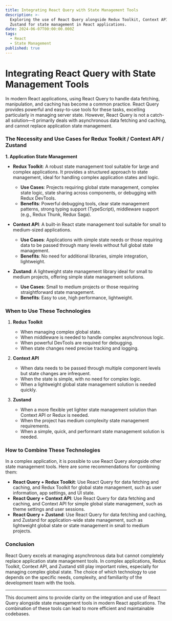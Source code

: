 ```yaml
---
title: Integrating React Query with State Management Tools
description: >-
  Exploring the use of React Query alongside Redux Toolkit, Context API, and
  Zustand for state management in React applications.
date: 2024-06-07T00:00:00.000Z
tags:
  - React
  - State Management
published: true
---
```


# Integrating React Query with State Management Tools

In modern React applications, using React Query to handle data fetching, manipulation, and caching has become a common practice. React Query provides powerful and easy-to-use tools for these tasks, excelling particularly in managing server state. However, React Query is not a catch-all solution—it primarily deals with asynchronous data fetching and caching, and cannot replace application state management.

### The Necessity and Use Cases for Redux Toolkit / Context API / Zustand

**1. Application State Management**

- **Redux Toolkit**: A robust state management tool suitable for large and complex applications. It provides a structured approach to state management, ideal for handling complex application states and logic.

  - **Use Cases**: Projects requiring global state management, complex state logic, state sharing across components, or debugging with Redux DevTools.
  - **Benefits**: Powerful debugging tools, clear state management patterns, strong typing support (TypeScript), middleware support (e.g., Redux Thunk, Redux Saga).

- **Context API**: A built-in React state management tool suitable for small to medium-sized applications.

  - **Use Cases**: Applications with simple state needs or those requiring data to be passed through many levels without full global state management.
  - **Benefits**: No need for additional libraries, simple integration, lightweight.

- **Zustand**: A lightweight state management library ideal for small to medium projects, offering simple state management solutions.
  - **Use Cases**: Small to medium projects or those requiring straightforward state management.
  - **Benefits**: Easy to use, high performance, lightweight.

### When to Use These Technologies

1. **Redux Toolkit**

   - When managing complex global state.
   - When middleware is needed to handle complex asynchronous logic.
   - When powerful DevTools are required for debugging.
   - When state changes need precise tracking and logging.

2. **Context API**

   - When data needs to be passed through multiple component levels but state changes are infrequent.
   - When the state is simple, with no need for complex logic.
   - When a lightweight global state management solution is needed quickly.

3. **Zustand**
   - When a more flexible yet lighter state management solution than Context API or Redux is needed.
   - When the project has medium complexity state management requirements.
   - When a simple, quick, and performant state management solution is needed.

### How to Combine These Technologies

In a complex application, it is possible to use React Query alongside other state management tools. Here are some recommendations for combining them:

- **React Query + Redux Toolkit**: Use React Query for data fetching and caching, and Redux Toolkit for global state management, such as user information, app settings, and UI state.
- **React Query + Context API**: Use React Query for data fetching and caching, and Context API for simple global state management, such as theme settings and user sessions.
- **React Query + Zustand**: Use React Query for data fetching and caching, and Zustand for application-wide state management, such as lightweight global state or state management in small to medium projects.

### Conclusion

React Query excels at managing asynchronous data but cannot completely replace application state management tools. In complex applications, Redux Toolkit, Context API, and Zustand still play important roles, especially for managing complex global state. The choice of which technology to use depends on the specific needs, complexity, and familiarity of the development team with the tools.

---

This document aims to provide clarity on the integration and use of React Query alongside state management tools in modern React applications. The combination of these tools can lead to more efficient and maintainable codebases.
